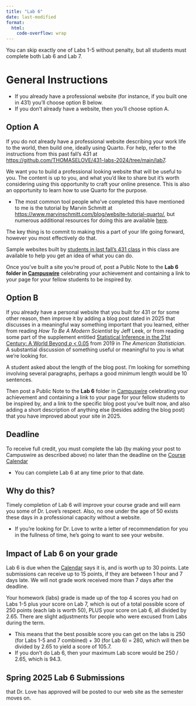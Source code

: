 ```yaml
---
title: "Lab 6"
date: last-modified
format: 
  html:
    code-overflow: wrap
---
```


:::{.callout-important}

You can skip exactly one of Labs 1-5 without penalty, but all students must complete both Lab 6 and Lab 7.

:::

# General Instructions

- If you already have a professional website (for instance, if you built one in 431) you'll choose option B below. 
- If you don't already have a website, then you'll choose option A.

## Option A

If you do not already have a professional website describing your work life to the world, then build one, ideally using Quarto. For help, refer to the instructions from this past fall's 431 at <https://github.com/THOMASELOVE/431-labs-2024/tree/main/lab7>.

We want you to build a professional looking website that will be useful to you. The content is up to you, and what you’d like to share but it’s worth considering using this opportunity to craft your online presence. This is also an opportunity to learn how to use Quarto for the purpose.

- The most common tool people who've completed this have mentioned to me is the tutorial by Marvin Schmitt at <https://www.marvinschmitt.com/blog/website-tutorial-quarto/>, but numerous additional resources for doing this are available [here](https://github.com/THOMASELOVE/431-labs-2024/blob/main/lab7/README.md).

The key thing is to commit to making this a part of your life going forward, however you most effectively do that.

Sample websites built by [students in last fall's 431 class](https://github.com/THOMASELOVE/431-labs-2024/tree/main/lab7#new-completed-websites-by-students-in-this-years-class) in this class are available to help you get an idea of what you can do.

Once you’ve built a site you’re proud of, post a Public Note to the **Lab 6 folder in [Campuswire](https://campuswire.com/)** celebrating your achievement and containing a link to your page for your fellow students to be inspired by.

## Option B

If you already have a personal website that you built for 431 or for some other reason, then improve it by adding a blog post dated in 2025 that discusses in a meaningful way something important that you learned, either from reading *How To Be A Modern Scientist* by Jeff Leek, or from reading some part of the supplement entitled [Statistical Inference in the 21st Century: A World Beyond *p* < 0.05](https://amstat.tandfonline.com/toc/utas20/73/sup1) from 2019 in *The American Statistician*. A substantial discussion of something useful or meaningful to you is what we're looking for.

:::{.callout-note}

A student asked about the length of the blog post. I'm looking for something involving several paragraphs, perhaps a good minimum length would be 10 sentences.

:::

Then post a Public Note to the **Lab 6** folder in [Campuswire](https://campuswire.com/) celebrating your achievement and containing a link to your page for your fellow students to be inspired by, and a link to the specific blog post you've built now, and also adding a short description of anything else (besides adding the blog post) that you have improved about your site in 2025.

## Deadline

To receive full credit, you must complete the lab (by making your post to Campuswire as described above) no later than the deadline on the [Course Calendar](calendar.qmd) 

- You can complete Lab 6 at any time prior to that date. 

## Why do this?

Timely completion of Lab 6 will improve your course grade and will earn you some of Dr. Love's respect. Also, no one under the age of 50 exists these days in a professional capacity without a website. 

- If you're looking for Dr. Love to write a letter of recommendation for you in the fullness of time, he's going to want to see your website.

## Impact of Lab 6 on your grade

Lab 6 is due when the [Calendar](calendar.qmd) says it is, and is worth up to 30 points. Late submissions can receive up to 15 points, if they are between 1 hour and 7 days late. We will not grade work received more than 7 days after the deadline.

Your homework (labs) grade is made up of the top 4 scores you had on Labs 1-5 plus your score on Lab 7, which is out of a total possible score of 250 points (each lab is worth 50), PLUS your score on Lab 6, all divided by 2.65. There are slight adjustments for people who were excused from Labs during the term.

- This means that the best possible score you can get on the labs is 250 (for Labs 1-5 and 7 combined) + 30 (for Lab 6) = 280, which will then be divided by 2.65 to yield a score of 105.7.
- If you don't do Lab 6, then your maximum Lab score would be 250 / 2.65, which is 94.3.

## Spring 2025 Lab 6 Submissions

that Dr. Love has approved will be posted to our web site as the semester moves on.
